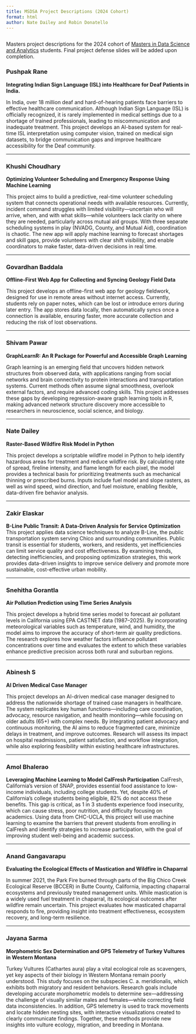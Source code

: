 ```yaml
---
title: MSDSA Project Descriptions (2024 Cohort) 
format: html
author: Nate Dailey and Robin Donatello
---
```


<img src="img/thumb.png" alt="MSDSA projects thumbnail" style="float: center;" width="0%"/>

Masters project descriptions for the 2024 cohort of [Masters in Data Science and Analytics](https://www.csuchico.edu/math/degrees/msdsa.shtml) students. Final project defense slides will be added upon completion.  



### Pushpak Rane

**Integrating Indian Sign Language (ISL) into Healthcare for Deaf Patients in India.**

In India, over 18 million deaf and hard-of-hearing patients face barriers to effective healthcare communication. Although Indian Sign Language (ISL) is officially recognized, it is rarely implemented in medical settings due to a shortage of trained professionals, leading to miscommunication and inadequate treatment. This project develops an AI-based system for real-time ISL interpretation using computer vision, trained on medical sign datasets, to bridge communication gaps and improve healthcare accessibility for the Deaf community.

---

### Khushi Choudhary

**Optimizing Volunteer Scheduling and Emergency Response Using Machine Learning**

This project aims to build a predictive, real-time volunteer scheduling system that connects operational needs with available resources. Currently, incident command struggles with limited visibility—uncertain who will arrive, when, and with what skills—while volunteers lack clarity on where they are needed, particularly across mutual aid groups. With three separate scheduling systems in play (NVADG, County, and Mutual Aid), coordination is chaotic. The new app will apply machine learning to forecast shortages and skill gaps, provide volunteers with clear shift visibility, and enable coordinators to make faster, data-driven decisions in real time.

---

### Govardhan Baddala

**Offline-First Web App for Collecting and Syncing Geology Field Data**

This project develops an offline-first web app for geology fieldwork, designed for use in remote areas without internet access. Currently, students rely on paper notes, which can be lost or introduce errors during later entry. The app stores data locally, then automatically syncs once a connection is available, ensuring faster, more accurate collection and reducing the risk of lost observations. 

---

### Shivam Pawar

**GraphLearnR: An R Package for Powerful and Accessible Graph Learning**

Graph learning is an emerging field that uncovers hidden network structures from observed data, with applications ranging from social networks and brain connectivity to protein interactions and transportation systems. Current methods often assume signal smoothness, overlook external factors, and require advanced coding skills. This project addresses these gaps by developing regression-aware graph learning tools in R, making advanced network structure discovery more accessible to researchers in neuroscience, social science, and biology.

---

### Nate Dailey

**Raster-Based Wildfire Risk Model in Python** 

This project develops a scriptable wildfire model in Python to help identify hazardous areas for treatment and reduce wildfire risk. By calculating rate of spread, fireline intensity, and flame length for each pixel, the model provides a technical basis for prioritizing treatments such as mechanical thinning or prescribed burns. Inputs include fuel model and slope rasters, as well as wind speed, wind direction, and fuel moisture, enabling flexible, data-driven fire behavior analysis.

---

### Zakir Elaskar

**B-Line Public Transit: A Data-Driven Analysis for Service Optimization**
This project applies data science techniques to analyze B-Line, the public transportation system serving Chico and surrounding communities. Public transit is essential for students, workers, and residents, yet inefficiencies can limit service quality and cost effectiveness. By examining trends, detecting inefficiencies, and proposing optimization strategies, this work provides data-driven insights to improve service delivery and promote more sustainable, cost-effective urban mobility.

---

### Snehitha Gorantla

**Air Pollution Prediction using Time Series Analysis**

This project develops a hybrid time series model to forecast air pollutant levels in California using EPA CASTNET data (1987–2025). By incorporating meteorological variables such as temperature, wind, and humidity, the model aims to improve the accuracy of short-term air quality predictions. The research explores how weather factors influence pollutant concentrations over time and evaluates the extent to which these variables enhance predictive precision across both rural and suburban regions.

---

### Abinesh S

**AI Driven Medical Case Manager**

This project develops an AI-driven medical case manager designed to address the nationwide shortage of trained case managers in healthcare. The system replicates key human functions—including care coordination, advocacy, resource navigation, and health monitoring—while focusing on older adults (65+) with complex needs. By integrating patient advocacy and continuous monitoring, the AI aims to reduce fragmented care, minimize delays in treatment, and improve outcomes. Research will assess its impact on hospital readmissions, patient satisfaction, and workflow integration, while also exploring feasibility within existing healthcare infrastructures.

---

### Amol Bhalerao

**Leveraging Machine Learning to Model CalFresh Participation**
CalFresh, California’s version of SNAP, provides essential food assistance to low-income individuals, including college students. Yet, despite 40% of California’s college students being eligible, 82% do not access these benefits. This gap is critical, as 1 in 3 students experience food insecurity, which can cause stress, poor nutrition, and difficulty focusing on academics. Using data from CHC-UCLA, this project will use machine learning to examine the barriers that prevent students from enrolling in CalFresh and identify strategies to increase participation, with the goal of improving student well-being and academic success.

---

### Anand Gangavarapu

**Evaluating the Ecological Effects of Mastication and Wildfire in Chaparral**

In summer 2021, the Park Fire burned through parts of the Big Chico Creek Ecological Reserve (BCCER) in Butte County, California, impacting chaparral ecosystems and previously treated management units. While mastication is a widely used fuel treatment in chaparral, its ecological outcomes after wildfire remain uncertain. This project evaluates how masticated chaparral responds to fire, providing insight into treatment effectiveness, ecosystem recovery, and long-term resilience.

---

### Jayana Sarma

**Morphometric Sex Determination and GPS Telemetry of Turkey Vultures in Western Montana**

Turkey Vultures (Cathartes aura) play a vital ecological role as scavengers, yet key aspects of their biology in Western Montana remain poorly understood. This study focuses on the subspecies C. a. meridionalis, which exhibits both migratory and resident behaviors. Research goals include developing accurate morphometric models to determine sex—addressing the challenge of visually similar males and females—while correcting field data inconsistencies. In addition, GPS telemetry is used to track movements and locate hidden nesting sites, with interactive visualizations created to clearly communicate findings. Together, these methods provide new insights into vulture ecology, migration, and breeding in Montana.

